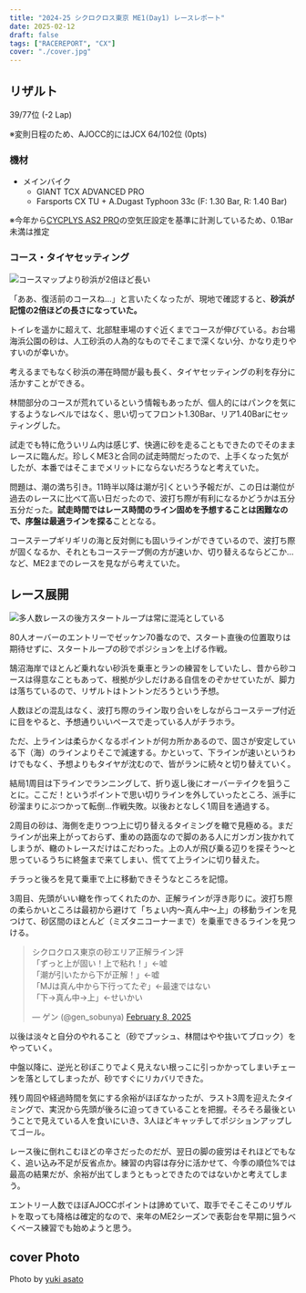 ```yaml
---
title: "2024-25 シクロクロス東京 ME1(Day1) レースレポート"
date: 2025-02-12
draft: false
tags: ["RACEREPORT", "CX"]
cover: "./cover.jpg"
---
```


## リザルト

39/77位 (-2 Lap)

※変則日程のため、AJOCC的にはJCX 64/102位 (0pts)

### 機材

- メインバイク
  - GIANT TCX ADVANCED PRO
  - Farsports CX TU + A.Dugast Typhoon 33c (F: 1.30 Bar, R: 1.40 Bar)

※今年から[CYCPLYS AS2 PRO](https://amzn.to/3XXh90k)の空気圧設定を基準に計測しているため、0.1Bar未満は推定

### コース・タイヤセッティング

![コースマップより砂浜が2倍ほど長い](./course.png)

「ああ、復活前のコースね…」と言いたくなったが、現地で確認すると、**砂浜が記憶の2倍ほどの長さになっていた。**

トイレを遥かに超えて、北部駐車場のすぐ近くまでコースが伸びている。お台場海浜公園の砂は、人工砂浜の人為的なものでそこまで深くない分、かなり走りやすいのが幸いか。

考えるまでもなく砂浜の滞在時間が最も長く、タイヤセッティングの利を存分に活かすことができる。

林間部分のコースが荒れているという情報もあったが、個人的にはパンクを気にするようなレベルではなく、思い切ってフロント1.30Bar、リア1.40Barにセッティングした。

試走でも特に危ういリム内は感じず、快適に砂を走ることもできたのでそのままレースに臨んだ。珍しくME3と合同の試走時間だったので、上手くなった気がしたが、本番ではそこまでメリットにならないだろうなと考えていた。

問題は、潮の満ち引き。11時半以降は潮が引くという予報だが、この日は潮位が過去のレースに比べて高い日だったので、波打ち際が有利になるかどうかは五分五分だった。**試走時間ではレース時間のライン固めを予想することは困難なので、序盤は最適ラインを探る**こととなる。

コーステープギリギリの海と反対側にも固いラインができているので、波打ち際が固くなるか、それともコーステープ側の方が速いか、切り替えるならどこか…など、ME2までのレースを見ながら考えていた。

## レース展開

![多人数レースの後方スタートループは常に混沌としている](./cover.jpg)

80人オーバーのエントリーでゼッケン70番なので、スタート直後の位置取りは期待せずに、スタートループの砂でポジションを上げる作戦。

鵠沼海岸でほとんど乗れない砂浜を乗車とランの練習をしていたし、昔から砂コースは得意なこともあって、根拠が少しだけある自信をのぞかせていたが、脚力は落ちているので、リザルトはトントンだろうという予想。

人数ほどの混乱はなく、波打ち際のライン取り合いをしながらコーステープ付近に目をやると、予想通りいいペースで走っている人がチラホラ。

ただ、上ラインは柔らかくなるポイントが何カ所かあるので、固さが安定している下（海）のラインよりそこで減速する。かといって、下ラインが速いというわけでもなく、予想よりもタイヤが沈むので、皆がランに続々と切り替えていく。

結局1周目は下ラインでランニングして、折り返し後にオーバーテイクを狙うことに。ここだ！というポイントで思い切りラインを外していったところ、派手に砂溜まりにぶつかって転倒…作戦失敗。以後おとなしく1周目を通過する。

2周目の砂は、海側を走りつつ上に切り替えるタイミングを轍で見極める。まだラインが出来上がっておらず、重めの路面なので脚のある人にガンガン抜かれてしまうが、轍のトレースだけはこだわった。上の人が飛び乗る辺りを探そう～と思っているうちに終盤まで来てしまい、慌てて上ラインに切り替えた。

チラっと後ろを見て乗車で上に移動できそうなところを記憶。

3周目、先頭がいい轍を作ってくれたのか、正解ラインが浮き彫りに。波打ち際の柔らかいところは最初から避けて「ちょい内～真ん中～上」の移動ラインを見つけて、砂区間のほとんど（ミズタニコーナーまで）を乗車できるラインを見つける。

<blockquote class="twitter-tweet"><p lang="ja" dir="ltr">シクロクロス東京の砂エリア正解ライン評<br />「ずっと上が固い！上で粘れ！」←嘘<br />「潮が引いたから下が正解！」←嘘<br />「MJは真ん中から下行ってたぞ」←最速ではない<br />「下→真ん中→上」←せいかい</p>&mdash; ゲン (@gen_sobunya) <a href="https://twitter.com/gen_sobunya/status/1888147731618869426?ref_src=twsrc%5Etfw">February 8, 2025</a></blockquote>

以後は淡々と自分のやれること（砂でプッシュ、林間はやや抜いてブロック）をやっていく。

中盤以降に、逆光と砂ぼこりでよく見えない根っこに引っかかってしまいチェーンを落としてしまったが、砂ですぐにリカバリできた。

残り周回や経過時間を気にする余裕がほぼなかったが、ラスト3周を迎えたタイミングで、実況から先頭が後ろに迫ってきていることを把握。そろそろ最後ということで見えている人を食いにいき、3人ほどキャッチしてポジションアップしてゴール。

レース後に倒れこむほどの辛さだったのだが、翌日の脚の疲労はそれほどでもなく、追い込み不足が反省点か。練習の内容は存分に活かせて、今季の順位%では最高の結果だが、余裕が出てしまうともっとできたのではないかと考えてしまう。

エントリー人数でほぼAJOCCポイントは諦めていて、取手でそこそこのリザルトを取っても降格は確定的なので、来年のME2シーズンで表彰台を早期に狙うべくベース練習でも始めようと思う。

## cover Photo

Photo by [yuki asato](https://x.com/yuki_asato)
